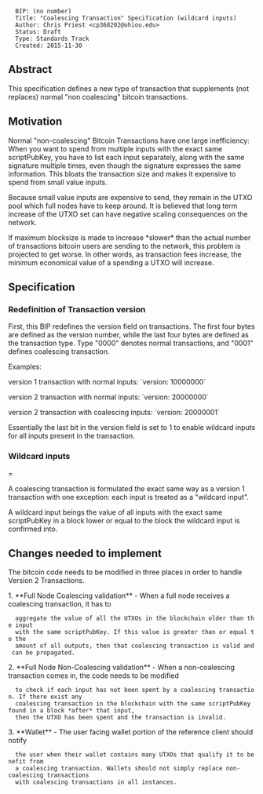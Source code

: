 <pre>
  BIP: (no number)
  Title: "Coalescing Transaction" Specification (wildcard inputs)
  Author: Chris Priest <cp368202@ohiou.edu>
  Status: Draft
  Type: Standards Track
  Created: 2015-11-30
</pre>

==Abstract==

This specification defines a new type of transaction that supplements (not replaces)
normal "non coalescing" bitcoin transactions.

==Motivation==

Normal "non-coalescing" Bitcoin Transactions have one large inefficiency: When you want to spend
from multiple inputs with the exact same scriptPubKey, you have to list each
input separately, along with the same signature multiple times, even though the signature expresses the same information.
This bloats the transaction size and makes it expensive to spend from small value inputs.

Because small value inputs are expensive to send, they remain in the UTXO pool
which full nodes have to keep around. It is believed that long term increase of the UTXO
set can have negative scaling consequences on the network.

If maximum blocksize is made to increase *slower* than the actual number of transactions bitcoin users are sending
to the network, this problem is projected to get worse. In other words, as transaction
fees increase, the minimum economical value of a spending a UTXO will increase.

==Specification==

=== Redefinition of Transaction version ===

First, this BIP redefines the version field on transactions. The first four bytes
are defined as the version number, while the last four bytes are defined as the
transaction type. Type "0000" denotes normal transactions, and "0001" defines
coalescing transaction.

Examples:

version 1 transaction with normal inputs:
`version: 10000000`

version 2 transaction with normal inputs:
`version: 20000000`

version 2 transaction with coalescing inputs:
`version: 20000001`

Essentially the last bit in the version field is set to 1 to enable wildcard inputs for all
inputs present in the transaction.

=== Wildcard inputs ====

A coalescing transaction is formulated the exact same way as a version 1 transaction
with one exception: each input is treated as a "wildcard input".

A wildcard input beings the value of all inputs with the exact same scriptPubKey
in a block lower or equal to the block the wildcard input is confirmed into.

== Changes needed to implement ==

The bitcoin code needs to be modified in three places in order to handle Version 2 Transactions.

1. **Full Node Coalescing validation** - When a full node receives a coalescing transaction, it has to
   aggregate the value of all the UTXOs in the blockchain older than the input
   with the same scriptPubKey. If this value is greater than or equal to the
   amount of all outputs, then that coalescing transaction is valid and can be propagated.

2. **Full Node Non-Coalescing validation** - When a non-coalescing transaction comes in, the code needs to be modified
   to check if each input has not been spent by a coalescing transaction. If there exist any
   coalescing transaction in the blockchain with the same scriptPubKey found in a block *after* that input,
   then the UTXO has been spent and the transaction is invalid.

3. **Wallet** - The user facing wallet portion of the reference client should notify
   the user when their wallet contains many UTXOs that qualify it to benefit from
   a coalescing transaction. Wallets should not simply replace non-coalescing transactions
   with coalescing transactions in all instances.
